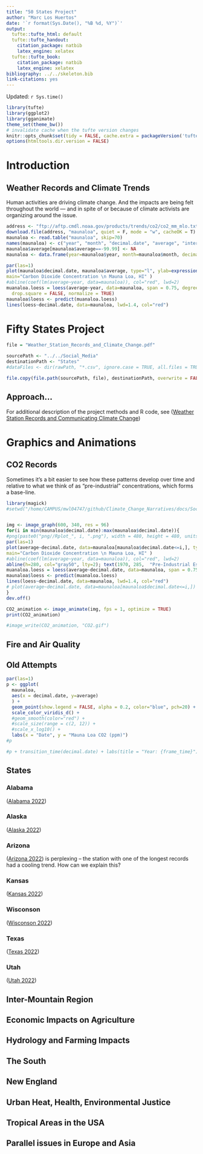 ```yaml
---
title: "50 States Project"
author: "Marc Los Huertos"
date: '`r format(Sys.Date(), "%B %d, %Y")`'
output:
  tufte::tufte_html: default
  tufte::tufte_handout:
    citation_package: natbib
    latex_engine: xelatex
  tufte::tufte_book:
    citation_package: natbib
    latex_engine: xelatex
bibliography: ../../skeleton.bib
link-citations: yes
---
```

Updated: `r Sys.time()`

```r
library(tufte)
library(ggplot2)
library(gganimate)
theme_set(theme_bw())
# invalidate cache when the tufte version changes
knitr::opts_chunk$set(tidy = FALSE, cache.extra = packageVersion('tufte'))
options(htmltools.dir.version = FALSE)
```
# Introduction

## Weather Records and Climate Trends

Human activities are driving climate change. And the impacts are being felt throughout the world --- and in spite of or because of climate activists are organizing around the issue. 

```r
address <- "ftp://aftp.cmdl.noaa.gov/products/trends/co2/co2_mm_mlo.txt"
download.file(address, "maunaloa", quiet = F, mode = "w", cacheOK = T)
maunaloa <- read.table("maunaloa", skip=70)
names(maunaloa) <- c("year", "month", "decimal.date", "average", "interpolated", "trend", "days")
maunaloa$average[maunaloa$average==-99.99] <- NA
maunaloa <- data.frame(year=maunaloa$year, month=maunaloa$month, decimal.date=maunaloa$decimal.date, average=maunaloa$average)
```

```r
par(las=1)
plot(maunaloa$decimal.date, maunaloa$average, type="l", ylab=expression(CO[2]*~ "(ppm)"), xlab="Year", 
main="Carbon Dioxide Concentration \n Mauna Loa, HI" )
#abline(coef(lm(average~year, data=maunaloa)), col="red", lwd=2)
muanaloa.loess = loess(average~year, data=maunaloa, span = 0.75, degree = 2, parametric = FALSE, 
  drop.square = FALSE, normalize = TRUE)
maunaloa$loess <- predict(muanaloa.loess)
lines(loess~decimal.date, data=maunaloa, lwd=1.4, col="red")
```

# Fifty States Project

```r
file = "Weather_Station_Records_and_Climate_Change.pdf"

sourcePath <- "../../Social_Media"
destinationPath <- "States"
#dataFiles <- dir(rawPath, "*.csv", ignore.case = TRUE, all.files = TRUE)

file.copy(file.path(sourcePath, file), destinationPath, overwrite = FALSE)
```


## Approach...

For additional description of the project methods and R code, see ([Weather Station Records and Communicating
Climate Change](States/Weather_Station_Records_and_Communicating_Climate_Change.pdf))
 



# Graphics and Animations

## CO2 Records

Sometimes it's a bit easier to see how these patterns develop over time and relative to what we think of as "pre-industrial" concentrations, which forms a base-line. 

```r
library(magick)
#setwd("/home/CAMPUS/mwl04747/github/Climate_Change_Narratives/docs/Social_Media")


img <- image_graph(600, 340, res = 96)
for(i in min(maunaloa$decimal.date):max(maunaloa$decimal.date)){
#png(paste0("png//Rplot_", i, ".png"), width = 480, height = 480, units = "px", pointsize = 12, bg = "white")
par(las=1)
plot(average~decimal.date, data=maunaloa[maunaloa$decimal.date<=i,], type="l", ylab=expression(CO[2]*~ "(ppm)"), xlab="Year", ylim=c(280, max(maunaloa[maunaloa$decimal.date<=i,4])), 
main="Carbon Dioxide Concentration \n Mauna Loa, HI" )
#abline(coef(lm(average~year, data=maunaloa)), col="red", lwd=2)
abline(h=280, col="gray50", lty=2); text(1970, 285,  "Pre-Industrial Estimate", col="gray20")
muanaloa.loess = loess(average~decimal.date, data=maunaloa, span = 0.75, degree = 2, parametric = FALSE, drop.square = FALSE, normalize = TRUE)
maunaloa$loess <- predict(muanaloa.loess)
lines(loess~decimal.date, data=maunaloa, lwd=1.4, col="red")
# plot(average~decimal.date, data=maunaloa[maunaloa$decimal.date<=i,])
}
dev.off()

CO2_animation <- image_animate(img, fps = 1, optimize = TRUE)
print(CO2_animation)

#image_write(CO2_animation, "CO2.gif")
```


## Fire and Air Quality 


## Old Attempts
```r
par(las=1)
p <- ggplot(
  maunaloa, 
  aes(x = decimal.date, y=average)
  ) +
  geom_point(show.legend = FALSE, alpha = 0.2, color="blue", pch=20) +
  scale_color_viridis_d() +
  #geom_smooth(color="red") +
  #scale_size(range = c(2, 12)) +
  #scale_x_log10() +
  labs(x = "Date", y = "Mauna Loa CO2 (ppm)")
#p
```


```r
#p + transition_time(decimal.date) + labs(title = "Year: {frame_time}")
```

## States

### Alabama

([Alabama 2022](States/Alabama.html))
<!-- ![Global Summary of Monthly Means and CHCND](States/png/GSOM-Alabama.png) -->

### Alaska

([Alaska 2022](States/Alaska.html))
<!-- ![Global Summary of Monthly Means and CHCND](png/GSOM-Alaska.png) -->

### Arizona

([Arizona 2022](States/Arizona.html)) is perplexing -- the station with one of the longest records had a cooling trend. How can we explain this?

<!-- ![Global Summary of Monthly Means and CHCND](png/GSOM-Arizona.png) -->

### Kansas

([Kansas 2022](States/Kansas.html))


### Wisconson

([Wisconson 2022](States/Wisconson.html))


### Texas

([Texas 2022](States/Texas.html))


### Utah

([Utah 2022](States/Utah.html))



## Inter-Mountain Region


## Economic Impacts on Agriculture


## Hydrology and Farming Impacts


## The South


## New England



## Urban Heat, Health, Environmental Justice


## Tropical Areas in the USA


## Parallel issues in Europe and Asia





